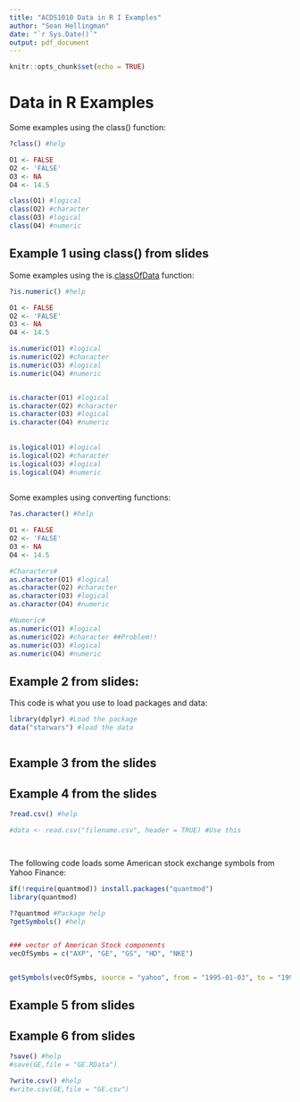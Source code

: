 ```yaml
---
title: "ACDS1010 Data in R I Examples"
author: "Sean Hellingman"
date: "`r Sys.Date()`"
output: pdf_document
---
```


```r
knitr::opts_chunk$set(echo = TRUE)
```


# Data in R Examples


Some examples using the class() function:

```r
?class() #help

O1 <- FALSE
O2 <- 'FALSE'
O3 <- NA
O4 <- 14.5

class(O1) #logical
class(O2) #character
class(O3) #logical
class(O4) #numeric
```



## Example 1 using class() from slides





Some examples using the is.[classOfData]() function:

```r
?is.numeric() #help

O1 <- FALSE
O2 <- 'FALSE'
O3 <- NA
O4 <- 14.5

is.numeric(O1) #logical
is.numeric(O2) #character
is.numeric(O3) #logical
is.numeric(O4) #numeric


is.character(O1) #logical
is.character(O2) #character
is.character(O3) #logical
is.character(O4) #numeric
  
  
is.logical(O1) #logical
is.logical(O2) #character
is.logical(O3) #logical
is.logical(O4) #numeric  
  
```






Some examples using converting functions:

```r
?as.character() #help

O1 <- FALSE
O2 <- 'FALSE'
O3 <- NA
O4 <- 14.5

#Characters#
as.character(O1) #logical
as.character(O2) #character
as.character(O3) #logical
as.character(O4) #numeric

#Numeric#
as.numeric(O1) #logical
as.numeric(O2) #character ##Problem!!
as.numeric(O3) #logical
as.numeric(O4) #numeric
```




## Example 2 from slides:







This code is what you use to load packages and data:
```r

library(dplyr) #Load the package
data("starwars") #load the data



```



## Example 3 from the slides






## Example 4 from the slides

```r
?read.csv() #help

#data <- read.csv("filename.csv", header = TRUE) #Use this




```




The following code loads some American stock exchange symbols from Yahoo Finance:
```r
if(!require(quantmod)) install.packages("quantmod")
library(quantmod)

??quantmod #Package help
?getSymbols() #help


### vector of American Stock components
vecOfSymbs = c("AXP", "GE", "GS", "HD", "NKE")  


getSymbols(vecOfSymbs, source = "yahoo", from = "1995-01-03", to = "1999-12-31")


```


## Example 5 from slides






## Example 6 from slides

```r

?save() #help
#save(GE,file = "GE.RData")

?write.csv() #help
#write.csv(GE,file = "GE.csv")

```

